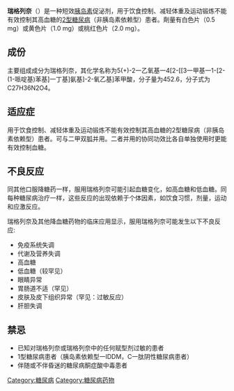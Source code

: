 {{medical}}
{{drugbox
| verifiedrevid = 408987595
| IUPAC_name = (''S'')-(+)-2-ethoxy-4-[2-(3-methyl-1-[2-(piperidin-1-yl)phenyl]butylamino)-2-oxoethyl]benzoic acid
| image = Repaglinide.svg
| CASNo_Ref = {{cascite|correct|CAS}}
| ChemSpiderID_Ref = {{chemspidercite|correct|chemspider}}
| ChemSpiderID = 59377
| UNII_Ref = {{fdacite|correct|FDA}}
| UNII = 668Z8C33LU
| InChI = 1/C27H36N2O4/c1-4-33-25-17-20(12-13-22(25)27(31)32)18-26(30)28-23(16-19(2)3)21-10-6-7-11-24(21)29-14-8-5-9-15-29/h6-7,10-13,17,19,23H,4-5,8-9,14-16,18H2,1-3H3,(H,28,30)(H,31,32)/t23-/m0/s1
| InChIKey = FAEKWTJYAYMJKF-QHCPKHFHBW
| smiles = O=C(O)c1ccc(cc1OCC)CC(=O)N[C@H](c2ccccc2N3CCCCC3)CC(C)C
| ChEMBL_Ref = {{ebicite|correct|EBI}}
| ChEMBL = 1272
| StdInChI_Ref = {{stdinchicite|correct|chemspider}}
| StdInChI = 1S/C27H36N2O4/c1-4-33-25-17-20(12-13-22(25)27(31)32)18-26(30)28-23(16-19(2)3)21-10-6-7-11-24(21)29-14-8-5-9-15-29/h6-7,10-13,17,19,23H,4-5,8-9,14-16,18H2,1-3H3,(H,28,30)(H,31,32)/t23-/m0/s1
| StdInChIKey_Ref = {{stdinchicite|correct|chemspider}}
| StdInChIKey = FAEKWTJYAYMJKF-QHCPKHFHSA-N
| CAS_number_Ref = {{cascite|correct|chemspider}}
| CAS_number = 135062-02-1
| ATC_prefix = A10
| ATC_suffix = BX02
| PubChem = 65981
| DrugBank = APRD00439
| KEGG_Ref = {{keggcite|correct|kegg}}
| KEGG = D00594
| C = 27 | H = 36 | N = 2 | O = 4
| molecular_weight = 452.586 g/mol
| bioavailability = 56% (oral)
| protein_bound = >98%
| metabolism = [[Liver|Hepatic]] oxidation and [[glucuronidation|glucuronidation]] ([[CYP3A4|CYP3A4]]-mediated)
| elimination_half-life = 1 hour
| excretion = Fecal (90%) and [[Kidney|renal]] (8%)
| licence_EU = Novonorm
| licence_US = Prandin
| pregnancy_category = C <small> ([[Australia|AU]], [[United_States|US]])</small>
| legal_UK = POM
| legal_US = Rx-only
| routes_of_administration = Oral
}}
'''瑞格列奈'''（{{lang|en|Repaglinide}}）是一种短效[[胰岛素|胰岛素]]促泌剂，用于饮食控制、减轻体重及运动锻炼不能有效控制其高血糖的[[2型糖尿病|2型糖尿病]]（非胰岛素依赖型）患者。劑量有白色片（0.5 mg）或黄色片（1.0 mg）或桃红色片（2.0 mg）。

== 成份 ==
主要组成成分为瑞格列奈，其化学名称为5(+)-2一乙氧基一4[2-[[3一甲基一1-[2-(1-哌啶基)苯基]一丁基]氨基]-2-氧乙基]苯甲酸，分子量为452.6，分子式为C27H36N2O4。

== 适应症 ==
用于饮食控制、减轻体重及运动锻炼不能有效控制其高血糖的2型糖尿病（非胰岛素依赖型）患者。可与二甲双胍并用。二者并用的协同功效比各自单独使用时更能有效控制血糖。

== 不良反应 ==
同其他口服降糖药一样，服用瑞格列奈可能引起血糖变化，如高血糖和低血糖。同每种糖尿病治疗一样，这些反应的出现依赖于个体因素，如饮食习惯，剂量，运动和应激反应。

瑞格列奈及其他降血糖药物的临床应用显示，服用瑞格列奈可能发生以下不良反应:
*免疫系统失调
*代谢及营养失调
*高血糖
*低血糖（较罕见）
*眼睛异常
*胃肠道不适（罕见）
*皮肤及皮下组织异常（罕见：过敏反应）
*肝胆失调

== 禁忌 ==
*已知对瑞格列奈或瑞格列奈中的任何赋型剂过敏的患者
*1型糖尿病患者（胰岛素依赖型一IDDM，C一肽阴性糖尿病患者）
*伴随或不伴昏迷的糖尿病酮症酸中毒患者

{{口服降糖药和胰岛素类似物}}

[[Category:糖尿病|Category:糖尿病]]
[[Category:糖尿病药物|Category:糖尿病药物]]